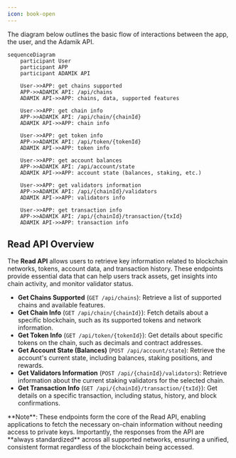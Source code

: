 ```yaml
---
icon: book-open
---
```


The diagram below outlines the basic flow of interactions between the app, the user, and the Adamik API.

```mermaid
sequenceDiagram
    participant User
    participant APP
    participant ADAMIK API

    User->>APP: get chains supported
    APP->>ADAMIK API: /api/chains
    ADAMIK API->>APP: chains, data, supported features

    User->>APP: get chain info
    APP->>ADAMIK API: /api/chain/{chainId}
    ADAMIK API->>APP: chain info

    User->>APP: get token info
    APP->>ADAMIK API: /api/token/{tokenId}
    ADAMIK API->>APP: token info

    User->>APP: get account balances
    APP->>ADAMIK API: /api/account/state
    ADAMIK API->>APP: account state (balances, staking, etc.)

    User->>APP: get validators information
    APP->>ADAMIK API: /api/{chainId}/validators
    ADAMIK API->>APP: validators info

    User->>APP: get transaction info
    APP->>ADAMIK API: /api/{chainId}/transaction/{txId}
    ADAMIK API->>APP: transaction info
```

## Read API Overview

The **Read API** allows users to retrieve key information related to blockchain networks, tokens, account data, and transaction history. These endpoints provide essential data that can help users track assets, get insights into chain activity, and monitor validator status.

- **Get Chains Supported** (`GET /api/chains`): Retrieve a list of supported chains and available features.
- **Get Chain Info** (`GET /api/chain/{chainId}`): Fetch details about a specific blockchain, such as its supported tokens and network information.
- **Get Token Info** (`GET /api/token/{tokenId}`): Get details about specific tokens on the chain, such as decimals and contract addresses.
- **Get Account State (Balances)** (`POST /api/account/state`): Retrieve the account's current state, including balances, staking positions, and rewards.
- **Get Validators Information** (`POST /api/{chainId}/validators`): Retrieve information about the current staking validators for the selected chain.
- **Get Transaction Info** (`GET /api/{chainId}/transaction/{txId}`): Get details on a specific transaction, including status, history, and block confirmations.

<Info>
  **Note**: These endpoints form the core of the Read API, enabling applications
  to fetch the necessary on-chain information without needing access to private
  keys. Importantly, the responses from the API are **always standardized**
  across all supported networks, ensuring a unified, consistent format
  regardless of the blockchain being accessed.
</Info>
